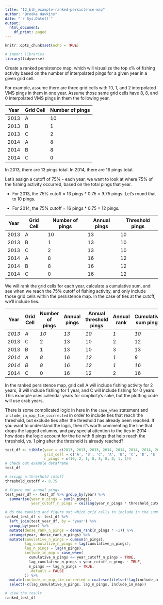 ```yaml
---
title: "12_blh_example-ranked-persistence-map"
author: "Brooke Hawkins"
date: "`r Sys.Date()`"
output: 
  html_document:
    df_print: paged
---
```


```r
knitr::opts_chunk$set(echo = TRUE)

# import libraries
library(tidyverse)
```

Create a ranked persistence map, which will visualize the top x% of fishing activity based on the number of interpolated pings for a given year in a given grid cell.

For example, assume there are three grid cells with 10, 1, and 2 interpolated VMS pings in them in one year. Assume those same grid cells have 8, 8, and 0 interpolated VMS pings in them the following year.

| Year | Grid Cell | Number of pings |
|------|-----------|-----------------|
| 2013 | A         | 10              |
| 2013 | B         | 1               |
| 2013 | C         | 2               |
| 2014 | A         | 8               |
| 2014 | B         | 8               |
| 2014 | C         | 0               |

In 2013, there are 13 pings total. In 2014, there are 16 pings total.

Let's assign a cutoff of 75% - each year, we want to look at where 75% of the fishing activity occurred, based on the total pings that year.

-   For 2013, the 75% cutoff = 13 pings \* 0.75 = 9.75 pings. Let's round that to 10 pings.

-   For 2014, the 75% cutoff = 16 pings \* 0.75 = 12 pings.

| Year | Grid Cell | Number of pings | Annual pings | Threshold pings |
|------|-----------|-----------------|--------------|-----------------|
| 2013 | A         | 10              | 13           | 10              |
| 2013 | B         | 1               | 13           | 10              |
| 2013 | C         | 2               | 13           | 10              |
| 2014 | A         | 8               | 16           | 12              |
| 2014 | B         | 8               | 16           | 12              |
| 2014 | C         | 0               | 16           | 12              |

We will rank the grid cells for each year, calculate a cumulative sum, and see when we reach the 75% cutoff of fishing activity, and only include those grid cells within the persistence map. In the case of ties at the cutoff, we'll include ties.

| Year | Grid Cell | Number of pings | Annual pings | Annual threshold pings | Annual rank | Cumulative sum pings | Annual threshold pings |
|----|----|----|----|----|----|----|----|
| *2013* | *A* | *10* | *13* | *10* | *1* | *10* | *1* |
| 2013 | C | 2 | 13 | 10 | 2 | 12 | 0 |
| 2013 | B | 1 | 13 | 10 | 3 | 13 | 0 |
| *2014* | *A* | *8* | *16* | *12* | *1* | *8* | *1* |
| *2014* | *B* | *8* | *16* | *12* | *1* | *16* | *1* |
| 2014 | C | 0 | 16 | 12 | 2 | 16 | 0 |

In the ranked persistence map, grid cell A will include fishing activity for 2 years, B will include fishing for 1 year, and C will include fishing for 0 years. This example uses calendar years for simplicity's sake, but the plotting code will use crab years.

There is some complicated logic in here in the `case_when` statement and `include_in_map_tie_cocrrected` in order to include ties that reach the threshold, but exclude ties after the threshold has already been reached. If you want to understand the logic, then it's worth commenting the line that drops the lagged columns, and pay special attention to the ties in 2014 - how does the logic account for the tie with 8 pings that help reach the threshold, vs. 1 ping after the threshold is already reached?

```r
test_df <- tibble(year = c(2013, 2013, 2013, 2014, 2014, 2014, 2014, 2014, 2014),
                  grid_cell = c('A', 'B', 'C', 'A', 'B', 'C', 'D', 'E', 'F'),
                  n_pings = c(10, 2, 1, 8, 8, 8, 0, 1, 1))
# check out example dataframe
test_df

# assign a threshold cutoff
threshold_cutoff <- 0.75

# figure out annual pings
test_year_df <- test_df %>% group_by(year) %>%
  summarise(year_n_pings = sum(n_pings),
            year_cutoff_n_pings = ceiling(year_n_pings * threshold_cutoff))

# do the ranking and figure out which grid cells to include in the summary
ranked_test_df <- test_df %>% 
  left_join(test_year_df, by = 'year') %>% 
  group_by(year) %>%
  mutate(dense_rank_n_pings = dense_rank(n_pings * -1)) %>% 
  arrange(year, dense_rank_n_pings) %>%
  mutate(cumulative_n_pings = cumsum(n_pings),
         lag_cumulative_n_pings = lag(cumulative_n_pings),
         lag_n_pings = lag(n_pings),
         include_in_map = case_when(
           cumulative_n_pings <= year_cutoff_n_pings ~ TRUE,
           lag_cumulative_n_pings < year_cutoff_n_pings ~ TRUE,
           n_pings == lag_n_pings ~ TRUE,
           .default = FALSE
         )) %>%
  mutate(include_in_map_tie_corrected = coalesce(ifelse(!lag(include_in_map), FALSE, include_in_map), include_in_map)) %>% 
  select(-c(lag_cumulative_n_pings, lag_n_pings, include_in_map))

# view the result
ranked_test_df
```
